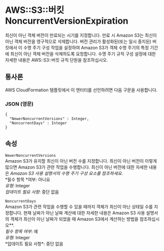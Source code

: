 # AWS::S3::버킷 NoncurrentVersionExpiration

최신이 아닌 객체 버전이 만료되는 시기를 지정합니다. 만료 시 Amazon S3는 최신이 아닌 객체 버전을 영구적으로 삭제합니다. 버전 관리가 활성화된(또는 일시 중지된) 버킷에서 이 수명 주기 구성 작업을 설정하여 Amazon S3가 객체 수명 주기의 특정 기간에 최신이 아닌 객체 버전을 삭제하도록 요청합니다. 수명 주기 규칙 구성 설정에 대한 자세한 내용은 AWS::S3::버킷 규칙 단원을 참조하십시오.

## 통사론

AWS CloudFormation 템플릿에서 이 엔터티를 선언하려면 다음 구문을 사용합니다.

### JSON (영문)

```
{
  "NewerNoncurrentVersions" : Integer,
  "NoncurrentDays" : Integer
}
```

## 속성

`NewerNoncurrentVersions`  
Amazon S3가 유지할 최신이 아닌 버전 수를 지정합니다. 최신이 아닌 버전이 이렇게 많으면 Amazon S3가 관련 작업을 수행합니다. 최신이 아닌 버전에 대한 자세한 내용은 _Amazon S3 사용 설명서의 수명 주기 구성 요소를 참조하세요_.  
*필수 항목 *여부: 아니요  
_유형_: Integer  
_업데이트 필요 사항_: 중단 없음

`NoncurrentDays`  
Amazon S3가 관련 작업을 수행할 수 있을 때까지 객체가 최신이 아닌 상태일 수를 지정합니다. 현재 날짜가 아닌 날짜 계산에 대한 자세한 내용은 Amazon S3 사용 설명서의 객체가 최신이 아닌 날짜가 되었을 때 Amazon S3에서 계산하는 방법을 참조하십시오\**.  
*필수 항목 여부*: 예  
*유형*: Integer  
*업데이트 필요 사항\*: 중단 없음
